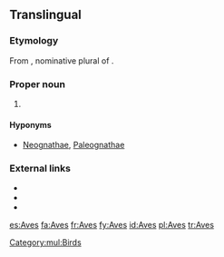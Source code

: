 {{also|aves}}
==Translingual==

===Etymology===
From {{etyl|la|mul}} {{term/t|la|avēs}}, nominative plural of {{term|avis||bird|lang=la}}.

===Proper noun===
{{taxoninfl}}

# {{taxon|class|subphylum|Vertebrata|the [[bird]]s}}

====Hyponyms====
* {{sense|class}} [[Neognathae]], [[Paleognathae]]

===External links===
*{{pedia}}
*{{specieslite}}
*{{commonslite|Category:Aves}}

[[Category:mul:Birds]]

[[es:Aves]]
[[fa:Aves]]
[[fr:Aves]]
[[fy:Aves]]
[[id:Aves]]
[[pl:Aves]]
[[tr:Aves]]
